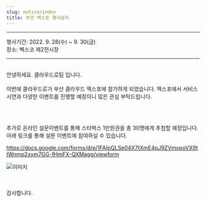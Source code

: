 ```yaml
---
slug: notice/index
title: 부산 엑스포 행사공지
---
```



<hr />
행사기간: 2022. 9. 28(수) ~ 9. 30(금)
<br/> 장소: 벡스코 제2전시장
<hr />

<br/>
안녕하세요. 클라우드로팀 입니다.
<br/><br/>
이번에 클라우드로가 부산 클라우드 엑스포에 참가하게 되었습니다.
엑스포에서 서비스 시연과 다양한 이벤트를 진행할 예정이니 많은 관심 부탁드립니다. 

<br/><br/>

추가로 온라인 설문이벤트를 통해 <highlight color="#0B7D5E">스타벅스 1만원권</highlight>을 총 30명에게 추첨할 예정입니다. 
아래 링크를 통해 설문 이벤트에 참여하실 수 있습니다.

https://docs.google.com/forms/d/e/1FAIpQLSe04X7tXmE4pJ9ZVmvpoVX9ttWnmp2xym7GG-fHmFX-QXMagg/viewform


<div className={styles.imgWrap}>
    <img src={ banner } alt="이미지" />
</div>

<br/><br/>
감사합니다.
